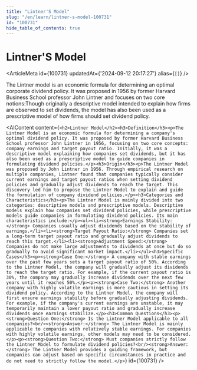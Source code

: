 ```yaml
---
title: "Lintner'S Model"
slug: "/en/learn/lintner-s-model-100731"
id: "100731"
hide_table_of_contents: true
---
```



# Lintner'S Model

<ArticleMeta id={100731} updatedAt={'2024-09-12 20:17:27'} alias={`[]`} />
<div className='border-solid border-b border-t-0 my-4 border-[var(--ifm-color-gray-300)]' />

The Lintner model is an economic formula for determining an optimal corporate dividend policy. It was proposed in 1956 by former Harvard Business School professor John Lintner and focuses on two core notions:Though originally a descriptive model intended to explain how firms are observed to set dividends, the model has also been used as a prescriptive model of how firms should set dividend policy.

<AIContent content={`<h2>Lintner Model</h2><h3>Definition</h3><p>The Lintner Model is an economic formula for determining a company's optimal dividend policy. It was proposed by former Harvard Business School professor John Lintner in 1956, focusing on two core concepts: company earnings and target payout ratio. Initially, it was a descriptive model explaining how companies set dividends, but it has also been used as a prescriptive model to guide companies in formulating dividend policies.</p><h3>Origin</h3><p>The Lintner Model was proposed by John Lintner in 1956. Through empirical research on multiple companies, Lintner found that companies typically consider current earnings and target payout ratios when setting dividend policies and gradually adjust dividends to reach the target. This discovery led him to propose the Lintner Model to explain and guide the formulation of company dividend policies.</p><h3>Categories and Characteristics</h3><p>The Lintner Model is mainly divided into two categories: descriptive models and prescriptive models. Descriptive models explain how companies set dividend policies, while prescriptive models guide companies in formulating dividend policies. Its main characteristics include:</p><ul><li><strong>Earnings Stability:</strong> Companies usually adjust dividends based on the stability of earnings.</li><li><strong>Target Payout Ratio:</strong> Companies set a long-term target payout ratio and gradually adjust dividends to reach this target.</li><li><strong>Adjustment Speed:</strong> Companies do not make large adjustments to dividends at once but do so gradually to avoid significant market impact.</li></ul><h3>Specific Cases</h3><p><strong>Case One:</strong> A company with stable earnings over the past few years sets a target payout ratio of 50%. According to the Lintner Model, the company will gradually adjust its dividends to reach the target ratio. For example, if the current payout ratio is 30%, the company may gradually increase dividends over the next few years until it reaches 50%.</p><p><strong>Case Two:</strong> Another company with highly volatile earnings is more cautious in setting its dividend policy. According to the Lintner Model, the company will first ensure earnings stability before gradually adjusting dividends. For example, if the company's current earnings are unstable, it may temporarily maintain a lower payout ratio and gradually increase dividends once earnings stabilize.</p><h3>Common Questions</h3><p><strong>Question One:</strong> Is the Lintner Model applicable to all companies?<br/><strong>Answer:</strong> The Lintner Model is mainly applicable to companies with relatively stable earnings. For companies with highly volatile earnings, other models may need to be considered.</p><p><strong>Question Two:</strong> Must companies strictly follow the Lintner Model to formulate dividend policies?<br/><strong>Answer:</strong> The Lintner Model provides a guiding framework, but companies can adjust based on specific circumstances in practice and do not need to strictly follow the model.</p>`} id={100731} />
